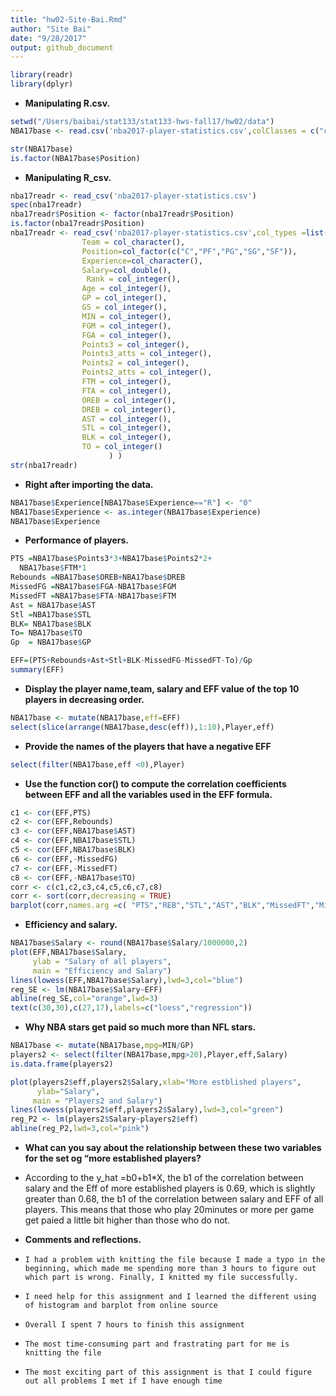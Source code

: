 ```yaml
---
title: "hw02-Site-Bai.Rmd"
author: "Site Bai"
date: "9/28/2017"
output: github_document
---
```


```r
library(readr)
library(dplyr)
```
* **Manipulating R.csv.**
```r

setwd("/Users/baibai/stat133/stat133-hws-fall17/hw02/data")
NBA17base <- read.csv('nba2017-player-statistics.csv',colClasses = c("character","character","factor","character","double","integer",rep('integer',18)))

str(NBA17base)
is.factor(NBA17base$Position)
```
* **Manipulating R_csv.**
```r
nba17readr <- read_csv('nba2017-player-statistics.csv')
spec(nba17readr)
nba17readr$Position <- factor(nba17readr$Position)
is.factor(nba17readr$Position)
nba17readr <- read_csv('nba2017-player-statistics.csv',col_types =list(Player = col_character(),
                Team = col_character(),
                Position=col_factor(c("C","PF","PG","SG","SF")),
                Experience=col_character(),
                Salary=col_double(),
                 Rank = col_integer(),
                Age = col_integer(),
                GP = col_integer(),
                GS = col_integer(),
                MIN = col_integer(),
                FGM = col_integer(),
                FGA = col_integer(),
                Points3 = col_integer(),
                Points3_atts = col_integer(),
                Points2 = col_integer(),
                Points2_atts = col_integer(),
                FTM = col_integer(),
                FTA = col_integer(),
                OREB = col_integer(),
                DREB = col_integer(),
                AST = col_integer(),
                STL = col_integer(),
                BLK = col_integer(),
                TO = col_integer()
                      ) )
str(nba17readr)
```
* **Right after importing the data.**
```r
NBA17base$Experience[NBA17base$Experience=="R"] <- "0"
NBA17base$Experience <- as.integer(NBA17base$Experience)
NBA17base$Experience
```
* **Performance of players.**
```r
PTS =NBA17base$Points3*3+NBA17base$Points2*2+
  NBA17base$FTM*1
Rebounds =NBA17base$OREB+NBA17base$DREB
MissedFG =NBA17base$FGA-NBA17base$FGM
MissedFT =NBA17base$FTA-NBA17base$FTM
Ast = NBA17base$AST
Stl =NBA17base$STL
BLK= NBA17base$BLK
To= NBA17base$TO
Gp  = NBA17base$GP

EFF=(PTS+Rebounds+Ast+Stl+BLK-MissedFG-MissedFT-To)/Gp
summary(EFF)
```
* **Display the player name,team, salary and EFF value of the top 10 players in decreasing order. **
```r
NBA17base <- mutate(NBA17base,eff=EFF)
select(slice(arrange(NBA17base,desc(eff)),1:10),Player,eff)
```
* **Provide the names of the players that have a negative EFF**
```r
select(filter(NBA17base,eff <0),Player)
```
* **Use the function cor() to compute the correlation coefficients between EFF and all the variables used in the EFF formula.**
```r
c1 <- cor(EFF,PTS)
c2 <- cor(EFF,Rebounds)
c3 <- cor(EFF,NBA17base$AST)
c4 <- cor(EFF,NBA17base$STL)
c5 <- cor(EFF,NBA17base$BLK)
c6 <- cor(EFF,-MissedFG)
c7 <- cor(EFF,-MissedFT)
c8 <- cor(EFF,-NBA17base$TO)
corr <- c(c1,c2,c3,c4,c5,c6,c7,c8)
corr <- sort(corr,decreasing = TRUE)
barplot(corr,names.arg =c( "PTS","REB","STL","AST","BLK","MissedFT","MissedFG","TO"),col="pink",ylim =c(-1,1))

```

* **Efficiency and salary.**
```r
NBA17base$Salary <- round(NBA17base$Salary/1000000,2)
plot(EFF,NBA17base$Salary,
     ylab = "Salary of all players",
     main = "Efficiency and Salary")
lines(lowess(EFF,NBA17base$Salary),lwd=3,col="blue")
reg_SE <- lm(NBA17base$Salary~EFF)
abline(reg_SE,col="orange",lwd=3)
text(c(30,30),c(27,17),labels=c("loess","regression"))
```

* **Why NBA stars get paid so much more than NFL stars.**
```r
NBA17base <- mutate(NBA17base,mpg=MIN/GP)
players2 <- select(filter(NBA17base,mpg>20),Player,eff,Salary)
is.data.frame(players2)

plot(players2$eff,players2$Salary,xlab="More estblished players",
      ylab="Salary",
     main = "Players2 and Salary")
lines(lowess(players2$eff,players2$Salary),lwd=3,col="green")
reg_P2 <- lm(players2$Salary~players2$eff)
abline(reg_P2,lwd=3,col="pink")
```

* **What can you say about the relationship between these two variables for the set og "more established players?**

- According to the y_hat =b0+b1*X, the b1 of the correlation between salary and the Eff of more established players is 0.69, which is slightly greater than 0.68, the b1 of the correlation between salary and EFF of all players. This means that those who play 20minutes or more per game get paied a little bit higher than those who do not.  

* **Comments and reflections.**\
- `I had a problem with knitting the file because I made a typo in the beginning, which made me spending more than 3 hours to figure out which part is wrong. Finally, I knitted my file successfully.`\
-  `I need help for this assignment and I learned the different using of histogram and barplot from online source`\
- `Overall I spent 7 hours to finish this assignment`\
- `The most time-consuming part and frastrating part for me is knitting the file`\
- `The most exciting part of this assignment is that I could figure out all problems I met if I have enough time`\
 